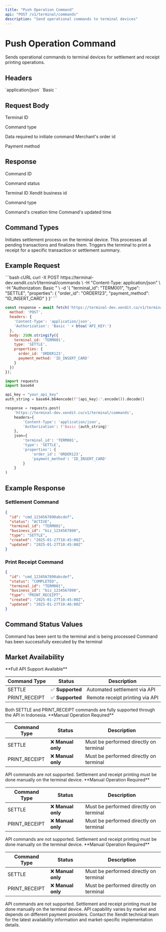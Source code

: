```yaml
---
title: "Push Operation Command"
api: "POST /v1/terminal/commands"
description: "Send operational commands to terminal devices"
---
```


# Push Operation Command

Sends operational commands to terminal devices for settlement and receipt printing operations.


## Headers

<ParamField query="Content-Type" type="string" required>
  `application/json`
</ParamField>

<ParamField query="Authorization" type="string" required>
  `Basic <Base64Encode(API_KEY:)>`
</ParamField>

## Request Body

<ParamField body="terminal_id" type="string" required>
  Terminal ID
</ParamField>

<ParamField body="type" type="string" required>
  <Enum values={["SETTLE", "PRINT_RECEIPT"]} />
  
  Command type
</ParamField>

<ParamField body="properties" type="object">
  Data required to initiate command
</ParamField>

<ParamField body="properties.order_id" type="string">
  Merchant's order id
</ParamField>

<ParamField body="properties.payment_method" type="string">
  <Enum values={["ID_INSERT_CARD", "ID_CONTACTLESS", "ID_BRIZZI", "ID_QRIS", "VN_CARD", "VN_QR", "TH_ALIPAY_PLUS", "TH_WECHATPAY", "TH_TRUEMONEY", "TH_LINEPAY", "TH_SHOPEEPAY", "TH_SABUYMONEY", "TH_MAXME", "TH_CARD", "TH_BBL_QRCS", "TH_MULTIIPP", "TH_QRCODE", "MY_QR", "MY_CARD", "MY_EWALLET"]} />
  
  Payment method
</ParamField>

## Response

<ResponseField name="id" type="string">
  Command ID
</ResponseField>

<ResponseField name="status" type="string">
  <Enum values={["ACTIVE", "COMPLETED"]} />
  
  Command status
</ResponseField>

<ResponseField name="terminal_id" type="string">
  Terminal ID
</ResponseField>

<ResponseField name="business_id" type="string">
  Xendit business id
</ResponseField>

<ResponseField name="type" type="string">
  <Enum values={["SETTLE", "PRINT_RECEIPT"]} />
  
  Command type
</ResponseField>

<ResponseField name="created" type="DateTime">
  Command's creation time
</ResponseField>

<ResponseField name="updated" type="DateTime">
  Command's updated time
</ResponseField>

## Command Types

<CardGroup cols={2}>
  <Card title="SETTLE" icon="calculator">
    Initiates settlement process on the terminal device. This processes all pending transactions and finalizes them.
  </Card>
  <Card title="PRINT_RECEIPT" icon="receipt">
    Triggers the terminal to print a receipt for a specific transaction or settlement summary.
  </Card>
</CardGroup>

## Example Request

<CodeGroup>
```bash cURL
curl -X POST https://terminal-dev.xendit.co/v1/terminal/commands \
  -H "Content-Type: application/json" \
  -H "Authorization: Basic <Base64Encode(API_KEY:)>" \
  -d '{
    "terminal_id": "TERM001",
    "type": "SETTLE",
    "properties": {
      "order_id": "ORDER123",
      "payment_method": "ID_INSERT_CARD"
    }
  }'
```

```javascript JavaScript
const response = await fetch('https://terminal-dev.xendit.co/v1/terminal/commands', {
  method: 'POST',
  headers: {
    'Content-Type': 'application/json',
    'Authorization': 'Basic ' + btoa('API_KEY:')
  },
  body: JSON.stringify({
    terminal_id: 'TERM001',
    type: 'SETTLE',
    properties: {
      order_id: 'ORDER123',
      payment_method: 'ID_INSERT_CARD'
    }
  })
});
```

```python Python
import requests
import base64

api_key = "your_api_key"
auth_string = base64.b64encode(f"{api_key}:".encode()).decode()

response = requests.post(
    'https://terminal-dev.xendit.co/v1/terminal/commands',
    headers={
        'Content-Type': 'application/json',
        'Authorization': f'Basic {auth_string}'
    },
    json={
        'terminal_id': 'TERM001',
        'type': 'SETTLE',
        'properties': {
            'order_id': 'ORDER123',
            'payment_method': 'ID_INSERT_CARD'
        }
    }
)
```
</CodeGroup>

## Example Response

### Settlement Command

```json
{
  "id": "cmd_1234567890abcdef",
  "status": "ACTIVE",
  "terminal_id": "TERM001",
  "business_id": "biz_1234567890",
  "type": "SETTLE",
  "created": "2025-01-27T10:45:00Z",
  "updated": "2025-01-27T10:45:00Z"
}
```

### Print Receipt Command

```json
{
  "id": "cmd_1234567890abcdef",
  "status": "COMPLETED",
  "terminal_id": "TERM001",
  "business_id": "biz_1234567890",
  "type": "PRINT_RECEIPT",
  "created": "2025-01-27T10:45:00Z",
  "updated": "2025-01-27T10:46:00Z"
}
```

## Command Status Values

<CardGroup cols={2}>
  <Card title="ACTIVE" icon="clock">
    Command has been sent to the terminal and is being processed
  </Card>
  <Card title="COMPLETED" icon="circle-check">
    Command has been successfully executed by the terminal
  </Card>
</CardGroup>

## Market Availability

<Tabs>
<Tab title="Indonesia (ID)">
  **Full API Support Available**

  | Command Type | Status | Description |
  |-------------|--------|-------------|
  | SETTLE | ✅ **Supported** | Automated settlement via API |
  | PRINT_RECEIPT | ✅ **Supported** | Remote receipt printing via API |

  <Check>
  Both SETTLE and PRINT_RECEIPT commands are fully supported through the API in Indonesia.
  </Check>
</Tab>

<Tab title="Thailand (TH)">
  **Manual Operation Required**

  | Command Type | Status | Description |
  |-------------|--------|-------------|
  | SETTLE | ❌ **Manual only** | Must be performed directly on terminal |
  | PRINT_RECEIPT | ❌ **Manual only** | Must be performed directly on terminal |

  <Warning>
  API commands are not supported. Settlement and receipt printing must be done manually on the terminal device.
  </Warning>
</Tab>

<Tab title="Vietnam (VN)">
  **Manual Operation Required**

  | Command Type | Status | Description |
  |-------------|--------|-------------|
  | SETTLE | ❌ **Manual only** | Must be performed directly on terminal |
  | PRINT_RECEIPT | ❌ **Manual only** | Must be performed directly on terminal |

  <Warning>
  API commands are not supported. Settlement and receipt printing must be done manually on the terminal device.
  </Warning>
</Tab>

<Tab title="Malaysia (MY)">
  **Manual Operation Required**

  | Command Type | Status | Description |
  |-------------|--------|-------------|
  | SETTLE | ❌ **Manual only** | Must be performed directly on terminal |
  | PRINT_RECEIPT | ❌ **Manual only** | Must be performed directly on terminal |

  <Warning>
  API commands are not supported. Settlement and receipt printing must be done manually on the terminal device.
  </Warning>
</Tab>
</Tabs>

<Info>
API capability varies by market and depends on different payment providers. Contact the Xendit technical team for the latest availability information and market-specific implementation details.
</Info>
